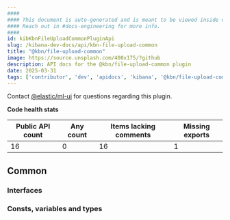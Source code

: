 ```yaml
---
####
#### This document is auto-generated and is meant to be viewed inside our experimental, new docs system.
#### Reach out in #docs-engineering for more info.
####
id: kibKbnFileUploadCommonPluginApi
slug: /kibana-dev-docs/api/kbn-file-upload-common
title: "@kbn/file-upload-common"
image: https://source.unsplash.com/400x175/?github
description: API docs for the @kbn/file-upload-common plugin
date: 2025-03-31
tags: ['contributor', 'dev', 'apidocs', 'kibana', '@kbn/file-upload-common']
---
```




Contact [@elastic/ml-ui](https://github.com/orgs/elastic/teams/ml-ui) for questions regarding this plugin.

**Code health stats**

| Public API count  | Any count | Items lacking comments | Missing exports |
|-------------------|-----------|------------------------|-----------------|
| 16 | 0 | 16 | 1 |

## Common

### Interfaces
<DocDefinitionList data={kbnFileUploadCommonObj.common.interfaces}/>

### Consts, variables and types
<DocDefinitionList data={kbnFileUploadCommonObj.common.misc}/>


